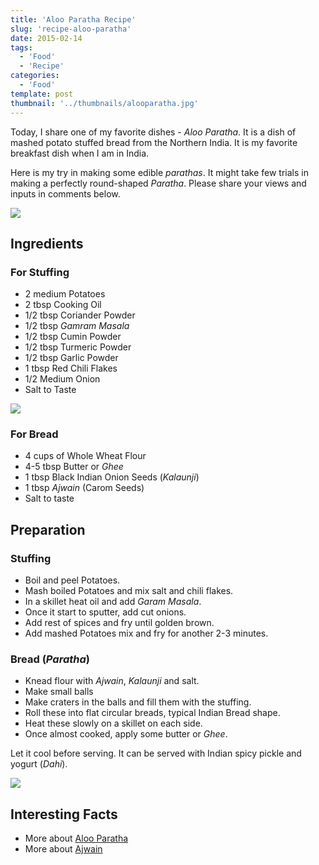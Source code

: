 ```yaml
---
title: 'Aloo Paratha Recipe'
slug: 'recipe-aloo-paratha'
date: 2015-02-14
tags:
  - 'Food'
  - 'Recipe'
categories:
  - 'Food'
template: post
thumbnail: '../thumbnails/alooparatha.jpg'
---
```


Today, I share one of my favorite dishes - _Aloo Paratha_. It is a dish
of mashed potato stuffed bread from the Northern India. It is my
favorite breakfast dish when I am in India.

Here is my try in making some edible _parathas_. It might take few
trials in making a perfectly round-shaped _Paratha_. Please share your
views and inputs in comments below.

![](https://res.cloudinary.com/sadanandsingh/image/upload/v1496963330/AlooParathaStuffing_dclifs.jpg)

## Ingredients

### For Stuffing

- 2 medium Potatoes
- 2 tbsp Cooking Oil
- 1/2 tbsp Coriander Powder
- 1/2 tbsp _Gamram Masala_
- 1/2 tbsp Cumin Powder
- 1/2 tbsp Turmeric Powder
- 1/2 tbsp Garlic Powder
- 1 tbsp Red Chili Flakes
- 1/2 Medium Onion
- Salt to Taste

![](https://res.cloudinary.com/sadanandsingh/image/upload/v1496963330/AlooParathaRaw_rmp8kg.jpg)

### For Bread

- 4 cups of Whole Wheat Flour
- 4-5 tbsp Butter or _Ghee_
- 1 tbsp Black Indian Onion Seeds (_Kalaunji_)
- 1 tbsp _Ajwain_ (Carom Seeds)
- Salt to taste

## Preparation

### Stuffing

- Boil and peel Potatoes.
- Mash boiled Potatoes and mix salt and chili flakes.
- In a skillet heat oil and add _Garam Masala_.
- Once it start to sputter, add cut onions.
- Add rest of spices and fry until golden brown.
- Add mashed Potatoes mix and fry for another 2-3 minutes.

### Bread (_Paratha_)

- Knead flour with _Ajwain_, _Kalaunji_ and salt.
- Make small balls
- Make craters in the balls and fill them with the stuffing.
- Roll these into flat circular breads, typical Indian Bread shape.
- Heat these slowly on a skillet on each side.
- Once almost cooked, apply some butter or _Ghee_.

Let it cool before serving. It can be served with Indian spicy pickle
and yogurt (_Dahi_).

![](https://res.cloudinary.com/sadanandsingh/image/upload/v1496963330/AlooParatha_rdn84h.jpg)

## Interesting Facts

- More about [Aloo Paratha](https://en.wikipedia.org/wiki/Aloo_paratha)
- More about [Ajwain](https://en.wikipedia.org/wiki/Ajwain)
